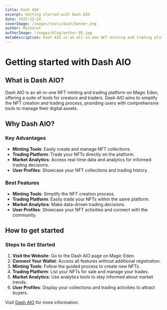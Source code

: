 ```yaml
---
title: Dash AIO
excerpt: Getting started with Dash AIO
date: 2025-12-24
coverImage: /images/tools/dash/banner.png
author: Musharof
authorImage: /images/blog/author-02.jpg
metaDescription: Dash AIO is an all-in-one NFT minting and trading platform. Learn what it is & get started with it today. Find Dexscreener, Solana Explorer and other tools today.
---
```


# Getting started with Dash AIO

## What is Dash AIO?

Dash AIO is an all-in-one NFT minting and trading platform on Magic Eden, offering a suite of tools for creators and traders. Dash AIO aims to simplify the NFT creation and trading process, providing users with comprehensive tools to manage their digital assets.

## Why Dash AIO?

### Key Advantages

- **Minting Tools**: Easily create and manage NFT collections.
- **Trading Platform**: Trade your NFTs directly on the platform.
- **Market Analytics**: Access real-time data and analytics for informed trading decisions.
- **User Profiles**: Showcase your NFT collections and trading history.

### Best Features

- **Minting Tools**: Simplify the NFT creation process.
- **Trading Platform**: Easily trade your NFTs within the same platform.
- **Market Analytics**: Make data-driven trading decisions.
- **User Profiles**: Showcase your NFT activities and connect with the community.

## How to get started

### Steps to Get Started

1. **Visit the Website**: Go to the Dash AIO page on Magic Eden.
2. **Connect Your Wallet**: Access all features without additional registration.
3. **Minting Tools**: Follow the guided process to create new NFTs.
4. **Trading Platform**: List your NFTs for sale and manage your trades.
5. **Market Analytics**: Use analytics tools to stay informed about market trends.
6. **User Profiles**: Display your collections and trading activities to attract buyers.

Visit [Dash AIO](https://magiceden.io/marketplace/dashaio?utm_source=solanabox&utm_medium=referral&utm_campaign=website_follow) for more information.